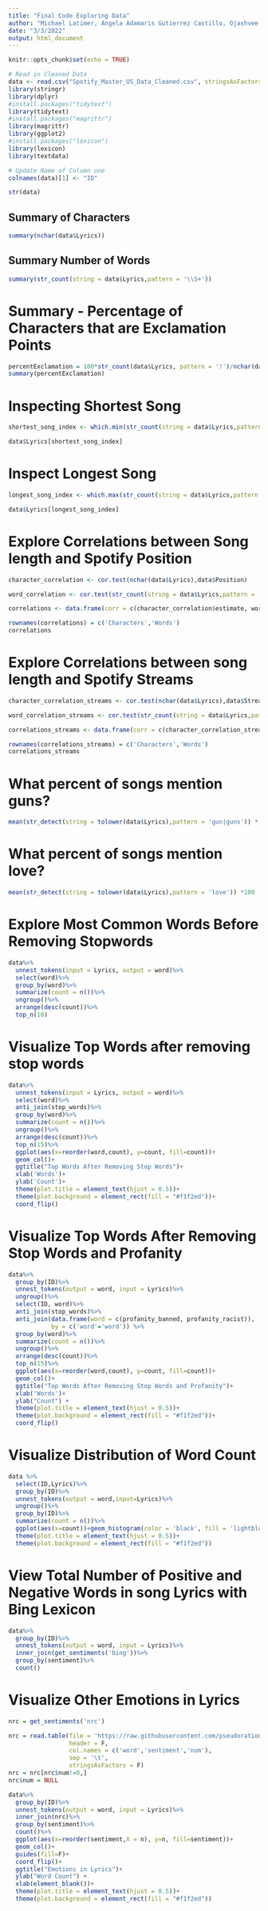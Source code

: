---
title: "Final Code Exploring Data"
author: "Michael Latimer, Angela Adamaris Gutierrez Castillo, Ojashvee Gupta, Marlon Brooks, Shanice Sinclair"
date: "3/3/2022"
output: html_document
---

```{r setup, include=FALSE}
knitr::opts_chunk$set(echo = TRUE)

# Read in Cleaned Data 
data <- read.csv("Spotify_Master_US_Data_Cleaned.csv", stringsAsFactors = F)
library(stringr)
library(dplyr)
#install.packages("tidytext")
library(tidytext)
#install.packages("magrittr")
library(magrittr)
library(ggplot2)
#install.packages("lexicon")
library(lexicon)
library(textdata)

# Update Name of Column one
colnames(data)[1] <- "ID"

str(data)

```

## Summary of Characters

```{r}
summary(nchar(data$Lyrics))
```

## Summary Number of Words

```{r}

summary(str_count(string = data$Lyrics,pattern = '\\S+'))
```

# Summary - Percentage of Characters that are Exclamation Points

```{r}

percentExclamation = 100*str_count(data$Lyrics, pattern = '!')/nchar(data$Lyrics)
summary(percentExclamation)

```

# Inspecting Shortest Song

```{r, include=FALSE}

shortest_song_index <- which.min(str_count(string = data$Lyrics,pattern = '\\S+'))

data$Lyrics[shortest_song_index]
```


# Inspect Longest Song

```{r, include=FALSE}
longest_song_index <- which.max(str_count(string = data$Lyrics,pattern = '\\S+'))

data$Lyrics[longest_song_index]

```

# Explore Correlations between Song length and Spotify Position

```{r,echo=FALSE}
character_correlation <- cor.test(nchar(data$Lyrics),data$Position)

word_correlation <- cor.test(str_count(string = data$Lyrics,pattern = '\\S+'),data$Position)

correlations <- data.frame(corr = c(character_correlation$estimate, word_correlation$estimate),p_value=c(character_correlation$p.value, word_correlation$p.value))

rownames(correlations) = c('Characters','Words')
correlations
```

# Explore Correlations between song length and Spotify Streams

```{r,echo=FALSE}
character_correlation_streams <- cor.test(nchar(data$Lyrics),data$Streams)

word_correlation_streams <- cor.test(str_count(string = data$Lyrics,pattern = '\\S+'),data$Position)

correlations_streams <- data.frame(corr = c(character_correlation_streams$estimate, word_correlation_streams$estimate),p_value=c(character_correlation_streams$p.value, word_correlation_streams$p.value))

rownames(correlations_streams) = c('Characters','Words')
correlations_streams
```


# What percent of songs mention guns?

```{r}
mean(str_detect(string = tolower(data$Lyrics),pattern = 'gun|guns')) * 100

```

# What percent of songs mention love?

```{r}

mean(str_detect(string = tolower(data$Lyrics),pattern = 'love')) *100

```

# Explore Most Common Words Before Removing Stopwords

```{r}
data%>%
  unnest_tokens(input = Lyrics, output = word)%>%
  select(word)%>%
  group_by(word)%>%
  summarize(count = n())%>%
  ungroup()%>%
  arrange(desc(count))%>%
  top_n(10)
```


# Visualize Top Words after removing stop words

```{r, echo=FALSE}
data%>%
  unnest_tokens(input = Lyrics, output = word)%>%
  select(word)%>%
  anti_join(stop_words)%>%
  group_by(word)%>%
  summarize(count = n())%>%
  ungroup()%>%
  arrange(desc(count))%>%
  top_n(15)%>%
  ggplot(aes(x=reorder(word,count), y=count, fill=count))+
  geom_col()+
  ggtitle("Top Words After Removing Stop Words")+
  xlab('Words')+
  ylab('Count')+
  theme(plot.title = element_text(hjust = 0.5))+
  theme(plot.background = element_rect(fill = "#f1f2ed"))+
  coord_flip()
```

# Visualize Top Words After Removing Stop Words and Profanity

```{r, echo=FALSE}

data%>%
  group_by(ID)%>%
  unnest_tokens(output = word, input = Lyrics)%>%
  ungroup()%>%
  select(ID, word)%>%
  anti_join(stop_words)%>%
  anti_join(data.frame(word = c(profanity_banned, profanity_racist)), 
            by = c('word'='word')) %>%
  group_by(word)%>%
  summarize(count = n())%>%
  ungroup()%>%
  arrange(desc(count))%>%
  top_n(15)%>%
  ggplot(aes(x=reorder(word,count), y=count, fill=count))+
  geom_col()+
  ggtitle("Top Words After Removing Stop Words and Profanity")+
  xlab('Words')+
  ylab("Count") +
  theme(plot.title = element_text(hjust = 0.5))+
  theme(plot.background = element_rect(fill = "#f1f2ed"))+
  coord_flip()
```


# Visualize Distribution of Word Count 

```{r, echo=FALSE}

data %>%
  select(ID,Lyrics)%>%
  group_by(ID)%>%
  unnest_tokens(output = word,input=Lyrics)%>%
  ungroup()%>%
  group_by(ID)%>%
  summarize(count = n())%>%
  ggplot(aes(x=count))+geom_histogram(color = 'black', fill = 'lightblue', bins = 40)+ xlab('Number of Words') + ylab("Count") + xlim(0,1100) + ggtitle("Distribution of Word Count") +
  theme(plot.title = element_text(hjust = 0.5))+
  theme(plot.background = element_rect(fill = "#f1f2ed"))

```

# View Total Number of Positive and Negative Words in song Lyrics with Bing Lexicon

```{r}
data%>%
  group_by(ID)%>%
  unnest_tokens(output = word, input = Lyrics)%>%
  inner_join(get_sentiments('bing'))%>%
  group_by(sentiment)%>%
  count()
```


# Visualize Other Emotions in Lyrics

```{r,echo=FALSE}
nrc = get_sentiments('nrc')

nrc = read.table(file = 'https://raw.githubusercontent.com/pseudorational/data/master/nrc_lexicon.txt',
                 header = F,
                 col.names = c('word','sentiment','num'),
                 sep = '\t',
                 stringsAsFactors = F)
nrc = nrc[nrc$num!=0,]
nrc$num = NULL

data%>%
  group_by(ID)%>%
  unnest_tokens(output = word, input = Lyrics)%>%
  inner_join(nrc)%>%
  group_by(sentiment)%>%
  count()%>%
  ggplot(aes(x=reorder(sentiment,X = n), y=n, fill=sentiment))+
  geom_col()+
  guides(fill=F)+
  coord_flip()+
  ggtitle("Emotions in Lyrics")+
  ylab("Word Count") + 
  xlab(element_blank())+
  theme(plot.title = element_text(hjust = 0.5))+
  theme(plot.background = element_rect(fill = "#f1f2ed"))

```

